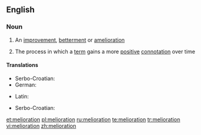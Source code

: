 ==English==

===Noun===
{{en-noun|-}}

# An [[improvement]], [[betterment]] or [[amelioration]]
# {{linguistics}} The process in which a [[term]] gains a more [[positive]] [[connotation]] over time

====Translations====
{{trans-top|improvement}}
* Serbo-Croatian: {{t|sh|melioracija|f|sc=Latn}}
* German: {{t+|de|Melioration|f}}
{{trans-mid}}
* Latin: {{t-|la|melioratio|f}}
{{trans-bottom}}

{{trans-top|process in which a term gains a more positive connotation over time}}
* Serbo-Croatian: {{t|sh|melioracija|f|sc=Latn}}
{{trans-mid}}
{{trans-bottom}}
{{rfc-auto}}
[[et:melioration]]
[[pl:melioration]]
[[ru:melioration]]
[[te:melioration]]
[[tr:melioration]]
[[vi:melioration]]
[[zh:melioration]]